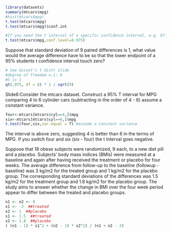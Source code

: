 ```r
library(datasets)
summary(mtcars$mpg)
#hist(mtcars$mpg)
t.test(mtcars$mpg)
t.test(mtcars$mpg)$conf.int

#If you need the t interval of a specific confidence interval, e.g. 97.5%
t.test(mtcars$mpg,conf.level=0.975)
```

Suppose that standard deviation of 9 paired differences is 1, what value would the average difference have to be so that the lower endpoint of a 95% students t confidence interval touch zero?
```r
# See Gosset's t distr slide
#degree of freedom n-1: 8
#S is 1
qt(.975, df = 8) * 1 / sqrt(9)
```

Slide6:Consider the mtcars dataset. Construct a 95% T interval for MPG comparing 4 to 6 cylinder cars (subtracting in the order of 4 - 6) assume a constant variance.
```r
four<-mtcars[mtcars$cyl==4,]$mpg
six<-mtcars[mtcars$cyl==6,]$mpg
t.test(four,six,var.equal = T) #assume a constant variance

```
The interval is above zero, suggesting 4 is better than 6 in the terms of MPG.
If you switch four and six (six - four) the t interval goes negative.


Suppose that 18 obese subjects were randomized, 9 each, to a new diet pill and a placebo. Subjects' body mass indices (BMIs) were measured at a baseline and again after having received the treatment or placebo for four weeks. The average difference from follow-up to the baseline (followup - baseline) was 3 kg/m2 for the treated group and 1 kg/m2 for the placebo group. The corresponding standard deviations of the differences was 1.5 kg/m2 for the treatment group and 1.8 kg/m2 for the placebo group. The study aims to answer whether the change in BMI over the four week period appear to differ between the treated and placebo groups.
```r
n1 <- n2 <- 9
x1 <- -3  ##treated
x2 <- 1  ##placebo
s1 <- 1.5  ##treated
s2 <- 1.8  ##placebo
( (n1 - 1) * s1^2 + (n2 - 1) * s2^2) / (n1 + n2 - 2)
```